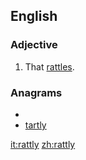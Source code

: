 ==English==
===Adjective===
{{en-adj|rattlier|rattliest}}
# That [[rattle]]s.

===Anagrams===
* {{alphagram|alrtty}}
* [[tartly#English|tartly]]

[[it:rattly]]
[[zh:rattly]]